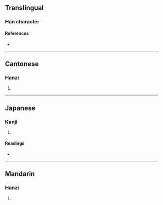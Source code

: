 {{character info/new}}
==Translingual==

===Han character===
{{Han char|rn=46|rad=山|as=05|sn=8|four=21717|canj=USS|ids=⿰山巨}}

====References====
* {{Han ref|kx=0308.380|dkj=07961|dj=0608.240|hdz=10762.170|uh=5CA0|ud=23712|bh=CC5D|bd=52317}}

----

==Cantonese==

===Hanzi===
{{yue-hanzi|jyut=[[geoi6]]|y=geui6}}

# {{defn|lang=yue|sort=山05}}

----

==Japanese==

===Kanji===
{{ja-kanji|grade=|rs=山05}}

# {{defn|lang=ja|sort=山05}}

====Readings====
* {{ja-readings|on=[[きょ]] (kyo), [[ご]] (go)|kun=}}

----

==Mandarin==

===Hanzi===
{{cmn-hanzi|pin=[[jù]] ([[ju4]])|wg=chü<sup>4</sup>}}

# {{defn|lang=cmn|sort=山05}}
